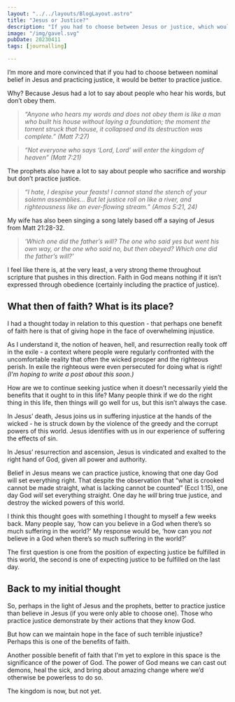 ```yaml
---
layout: "../../layouts/BlogLayout.astro"
title: "Jesus or Justice?"
description: "If you had to choose between Jesus or justice, which would you choose?"
image: "/img/gavel.svg"
pubDate: 20230411
tags: [journalling]

---
```

I’m more and more convinced that if you had to choose between nominal belief in Jesus and practicing justice, it would be better to practice justice.

Why? Because Jesus had a lot to say about people who hear his words, but don’t obey them. 

> _“Anyone who hears my words and does not obey them is like a man who built his house without laying a foundation; the moment the torrent struck that house, it collapsed and its destruction was complete.” (Matt 7:27)_

> _“Not everyone who says ‘Lord, Lord’ will enter the kingdom of heaven” (Matt 7:21)_

The prophets also have a lot to say about people who sacrifice and worship but don’t practice justice.

> _“I hate, I despise your feasts! I cannot stand the stench of your solemn assemblies… But let justice roll on like a river, and righteousness like an ever-flowing stream.” (Amos 5:21, 24)_

My wife has also been singing a song lately based off a saying of Jesus from Matt 21:28-32.

> _‘Which one did the father’s will? The one who said yes but went his own way, or the one who said no, but then obeyed? Which one did the father’s will?’_

I feel like there is, at the very least, a very strong theme throughout scripture that pushes in this direction. Faith in God means nothing if it isn’t expressed through obedience (certainly including the practice of justice).

## What then of faith? What is its place?

I had a thought today in relation to this question - that perhaps one benefit of faith here is that of giving hope in the face of overwhelming injustice.

As I understand it, the notion of heaven, hell, and resurrection really took off in the exile - a context where people were regularly confronted with the uncomfortable reality that often the wicked prosper and the righteous perish. In exile the righteous were even persecuted for doing what is right! _(I'm hoping to write a post about this soon.)_

How are we to continue seeking justice when it doesn’t necessarily yield the benefits that it ought to in this life? Many people think if we do the right thing in this life, then things will go well for us, but this isn’t always the case.

In Jesus’ death, Jesus joins us in suffering injustice at the hands of the wicked - he is struck down by the violence of the greedy and the corrupt powers of this world. Jesus identifies with us in our experience of suffering the effects of sin.

In Jesus’ resurrection and ascension, Jesus is vindicated and exalted to the right hand of God, given all power and authority.

Belief in Jesus means we can practice justice, knowing that one day God will set everything right. That despite the observation that “what is crooked cannot be made straight, what is lacking cannot be counted” (Eccl 1:15), one day God *will* set everything straight. One day he *will* bring true justice, and destroy the wicked powers of this world.

I think this thought goes with something I thought to myself a few weeks back. Many people say, ‘how can you believe in a God when there’s so much suffering in the world?’ My response would be, ‘how can you *not* believe in a God when there’s so much suffering in the world?’

The first question is one from the position of expecting justice be fulfilled in this world, the second is one of expecting justice to be fulfilled on the last day.

## Back to my initial thought

So, perhaps in the light of Jesus and the prophets, better to practice justice than believe in Jesus (if you were only able to choose one). Those who practice justice demonstrate by their actions that they know God. 

But how can we maintain hope in the face of such terrible injustice? Perhaps this is one of the benefits of faith.

Another possible benefit of faith that I'm yet to explore in this space is the significance of the power of God. The power of God means we can cast out demons, heal the sick, and bring about amazing change where we’d otherwise be powerless to do so.

The kingdom is now, but not yet.